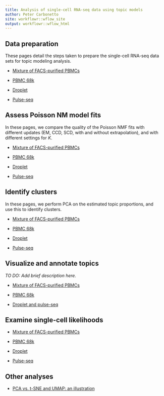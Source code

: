 ```yaml
---
title: Analysis of single-cell RNA-seq data using topic models
author: Peter Carbonetto
site: workflowr::wflow_site
output: workflowr::wflow_html
---
```


Data preparation
----------------

These pages detail the steps taken to prepare the single-cell RNA-seq
data sets for topic modeling analysis.

+ [Mixture of FACS-purified PBMCs](prepare_purified_pbmc.html)

+ [PBMC 68k](prepare_68k_pbmc.html)

+ [Droplet](prepare_droplet.html)

+ [Pulse-seq](prepare_pulseseq.html)

Assess Poisson NM model fits
----------------------------

In these pages, we compare the quality of the Poisson NMF fits with
different updates (EM, CCD, SCD, with and without extrapolation), and
with different settings for $K$.

+ [Mixture of FACS-purified PBMCs](assess_fits_purified_pbmc.html)

+ [PBMC 68k](assess_fits_68k_pbmc.html)

+ [Droplet](assess_fits_droplet.html)

+ [Pulse-seq](assess_fits_pulseseq.html)

Identify clusters
-----------------

In these pages, we perform PCA on the estimated topic proportions, and
use this to identify clusters.

+ [Mixture of FACS-purified PBMCs](clusters_purified_pbmc.html)

+ [PBMC 68k](clusters_68k_pbmc.html)

+ [Droplet](clusters_droplet.html)

+ [Pulse-seq](clusters_pulseseq.html)

Visualize and annotate topics
-----------------------------

*TO DO: Add brief description here.*

+ [Mixture of FACS-purified PBMCs](plots_purified_pbmc.html)

+ [PBMC 68k](plots_68k_pbmc.html)

+ [Droplet and pulse-seq](plots_tracheal_epithelium.html)

Examine single-cell likelihoods
-------------------------------

+ [Mixture of FACS-purified PBMCs](loglik_purified_pbmc.html)

+ [PBMC 68k](loglik_68k_pbmc.html)

+ [Droplet](loglik_droplet.html)

+ [Pulse-seq](loglik_pulseseq.html)

Other analyses
--------------

+ [PCA vs. t-SNE and UMAP: an illustration](pca_vs_tsne.html)
